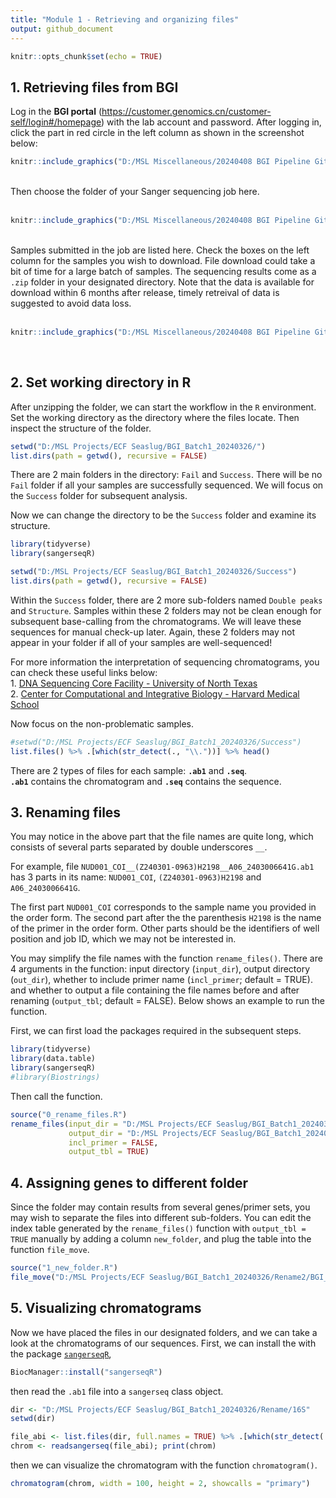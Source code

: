 ---
title: "Module 1 - Retrieving and organizing files"
output: github_document
---

```{r setup, include=FALSE}
knitr::opts_chunk$set(echo = TRUE)
```

## 1. Retrieving files from BGI
Log in the **BGI portal** (<https://customer.genomics.cn/customer-self/login#/homepage>)  with the lab account and password. After logging in, click the part in red circle in the left column as shown in the screenshot below:

```{r, echo=FALSE, out.width = '68%', fig.align='center'}
knitr::include_graphics("D:/MSL Miscellaneous/20240408 BGI Pipeline Github/Module1_files/figure-gfm/0_BGI_choosefolder.jpg")
```
<br>
Then choose the folder of your Sanger sequencing job here.
<br>
<br>
```{r, echo=FALSE, out.width = '68%', fig.align='center'}
knitr::include_graphics("D:/MSL Miscellaneous/20240408 BGI Pipeline Github/Module1_files/figure-gfm/1_BGI_choosefolder2.jpg")
```
<br>
Samples submitted in the job are listed here. Check the boxes on the left column for the samples you wish to download. File download could take a bit of time for a large batch of samples. The sequencing results come as a `.zip` folder in your designated directory. Note that the data is available for download within 6 months after release, timely retreival of data is suggested to avoid data loss.
<br>
<br>
```{r, echo=FALSE, out.width = '68%', fig.align='center'}
knitr::include_graphics("D:/MSL Miscellaneous/20240408 BGI Pipeline Github/Module1_files/figure-gfm/2_BGI_choosefile.jpg")
```
<br>

## 2. Set working directory in R

After unzipping the folder, we can start the workflow in the `R` environment. Set the working directory as the directory where the files locate. Then inspect the structure of the folder.

```{r, eval = TRUE}
setwd("D:/MSL Projects/ECF Seaslug/BGI_Batch1_20240326/")
list.dirs(path = getwd(), recursive = FALSE)
```

There are 2 main folders in the directory: `Fail` and `Success`. There will be no `Fail` folder if all your samples are successfully sequenced. We will focus on the `Success` folder for subsequent analysis.

Now we can change the directory to be the `Success` folder and examine its structure.
```{r, eval = TRUE, include=FALSE}
library(tidyverse)
library(sangerseqR)
```

```{r, eval = TRUE}
setwd("D:/MSL Projects/ECF Seaslug/BGI_Batch1_20240326/Success")
list.dirs(path = getwd(), recursive = FALSE)
```

Within the `Success` folder, there are 2 more sub-folders named `Double peaks` and `Structure`. Samples within these 2 folders may not be clean enough for subsequent base-calling from the chromatograms. We will leave these sequences for manual check-up later. Again, these 2 folders may not appear in your folder if all of your samples are well-sequenced! 

For more information the interpretation of sequencing chromatograms, you can check these useful links below:
<br>
1. [DNA Sequencing Core Facility - University of North Texas](https://biology.unt.edu/~jajohnson/Chromatogram_Interpretation) 
<br>
2. [Center for Computational and Integrative Biology - Harvard Medical School](https://dnacore.mgh.harvard.edu/new-cgi-bin/site/pages/sequencing_pages/seq_troubleshooting.jsp)

Now focus on the non-problematic samples.

```{r, echo = FALSE}
#setwd("D:/MSL Projects/ECF Seaslug/BGI_Batch1_20240326/Success")
list.files() %>% .[which(str_detect(., "\\."))] %>% head()
```

There are 2 types of files for each sample: **`.ab1`** and **`.seq`**. <br>
**`.ab1`** contains the chromatogram and **`.seq`** contains the sequence.


## 3. Renaming files

You may notice in the above part that the file names are quite long, which consists of several parts separated by double underscores `__`. 

For example, file `NUD001_COI__(Z240301-0963)H2198__A06_2403006641G.ab1` has 3 parts in its name:
`NUD001_COI`, `(Z240301-0963)H2198` and `A06_2403006641G`.

The first part `NUD001_COI` corresponds to the sample name you provided in the order form. 
The second part after the the parenthesis `H2198` is the name of the primer in the order form. 
Other parts should be the identifiers of well position and job ID, which we may not be interested in.

You may simplify the file names with the function `rename_files()`. There are 4 arguments in the function: input directory (`input_dir`), output directory (`out_dir`), whether to include primer name (`incl_primer`; default = TRUE). and whether to output a file containing the file names before and after renaming (`output_tbl`; default = FALSE). Below shows an example to run the function.

First, we can first load the packages required in the subsequent steps.

```{r, eval = TRUE, include=FALSE}
library(tidyverse)
library(data.table)
library(sangerseqR)
#library(Biostrings)
```

Then call the function.
```{r, eval = FALSE}
source("0_rename_files.R")
rename_files(input_dir = "D:/MSL Projects/ECF Seaslug/BGI_Batch1_20240326/Success",
             output_dir = "D:/MSL Projects/ECF Seaslug/BGI_Batch1_20240326/Rename",
             incl_primer = FALSE,
             output_tbl = TRUE)
```

## 4. Assigning genes to different folder

Since the folder may contain results from several genes/primer sets, you may wish to separate the files into different sub-folders. You can edit the index table generated by the `rename_files()` function with `output_tbl = TRUE` manually by adding a column `new_folder`, and plug the table into the function `file_move`.

```{r, eval = FALSE}
source("1_new_folder.R")
file_move("D:/MSL Projects/ECF Seaslug/BGI_Batch1_20240326/Rename2/BGI_file_rename.tsv")
```

## 5. Visualizing chromatograms

Now we have placed the files in our designated folders, and we can take a look at the chromatograms of our sequences. First, we can install the with the package [`sangerseqR`](https://bioconductor.org/packages/release/bioc/html/sangerseqR.html), 

```{r, eval = FALSE}
BiocManager::install("sangerseqR")
```
then read the `.ab1` file into a `sangerseq` class object.
```{r, eval = TRUE, include = FALSE}
dir <- "D:/MSL Projects/ECF Seaslug/BGI_Batch1_20240326/Rename/16S"
setwd(dir)
```
```{r, eval = TRUE, message = FALSE}
file_abi <- list.files(dir, full.names = TRUE) %>% .[which(str_detect(., "ab1"))] %>% .[1]
chrom <- readsangerseq(file_abi); print(chrom)
```
then we can visualize the chromatogram with the function `chromatogram()`. 
```{r, eval = TRUE}
chromatogram(chrom, width = 100, height = 2, showcalls = "primary")
```